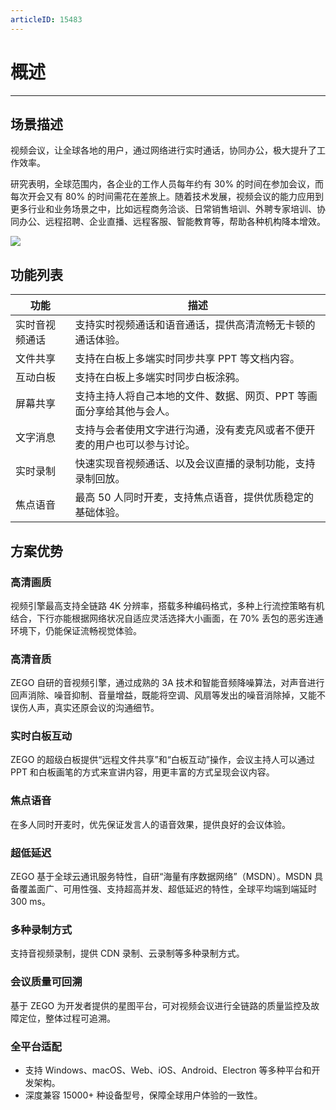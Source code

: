 ```yaml
---
articleID: 15483
---
```





# 概述
---

## 场景描述

视频会议，让全球各地的用户，通过网络进行实时通话，协同办公，极大提升了工作效率。

研究表明，全球范围内，各企业的工作人员每年约有 30% 的时间在参加会议，而每次开会又有 80% 的时间需花在差旅上。随着技术发展，视频会议的能力应用到更多行业和业务场景之中，比如远程商务洽谈、日常销售培训、外聘专家培训、协同办公、远程招聘、企业直播、远程客服、智能教育等，帮助各种机构降本增效。

<Frame width="512" height="auto" caption="">
  <img src="https://storage.zego.im/sdk-doc/Pics/huiyi.png" />
</Frame>


## 功能列表

| 功能 | 描述 |
| --- | ---- |
|实时音视频通话|支持实时视频通话和语音通话，提供高清流畅无卡顿的通话体验。|
|文件共享|支持在白板上多端实时同步共享 PPT 等文档内容。|
|互动白板|支持在白板上多端实时同步白板涂鸦。|
|屏幕共享|支持主持人将自己本地的文件、数据、网页、PPT 等画面分享给其他与会人。|
|文字消息|支持与会者使用文字进行沟通，没有麦克风或者不便开麦的用户也可以参与讨论。|
|实时录制|快速实现音视频通话、以及会议直播的录制功能，支持录制回放。|
|焦点语音|最高 50 人同时开麦，支持焦点语音，提供优质稳定的基础体验。|


## 方案优势

### 高清画质

视频引擎最高支持全链路 4K 分辨率，搭载多种编码格式，多种上行流控策略有机结合，下行亦能根据网络状况自适应灵活选择大小画面，在 70% 丢包的恶劣连通环境下，仍能保证流畅视觉体验。

### 高清音质

ZEGO 自研的音视频引擎，通过成熟的 3A 技术和智能音频降噪算法，对声音进行回声消除、噪音抑制、音量增益，既能将空调、风扇等发出的噪音消除掉，又能不误伤人声，真实还原会议的沟通细节。

### 实时白板互动

ZEGO 的超级白板提供“远程文件共享”和“白板互动”操作，会议主持人可以通过 PPT 和白板画笔的方式来宣讲内容，用更丰富的方式呈现会议内容。

### 焦点语音

在多人同时开麦时，优先保证发言人的语音效果，提供良好的会议体验。

### 超低延迟

ZEGO 基于全球云通讯服务特性，自研“海量有序数据网络”（MSDN）。MSDN 具备覆盖面广、可用性强、支持超高并发、超低延迟的特性，全球平均端到端延时 300 ms。

### 多种录制方式

支持音视频录制，提供 CDN 录制、云录制等多种录制方式。

### 会议质量可回溯

基于 ZEGO 为开发者提供的星图平台，可对视频会议进行全链路的质量监控及故障定位，整体过程可追溯。

### 全平台适配

- 支持 Windows、macOS、Web、iOS、Android、Electron 等多种平台和开发架构。
- 深度兼容 15000+ 种设备型号，保障全球用户体验的一致性。
